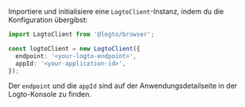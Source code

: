 Importiere und initialisiere eine `LogtoClient`-Instanz, indem du die Konfiguration übergibst:

```ts title="index.js"
import LogtoClient from '@logto/browser';

const logtoClient = new LogtoClient({
  endpoint: '<your-logto-endpoint>',
  appId: '<your-application-id>',
});
```

Der `endpoint` und die `appId` sind auf der Anwendungsdetailseite in der Logto-Konsole zu finden.
